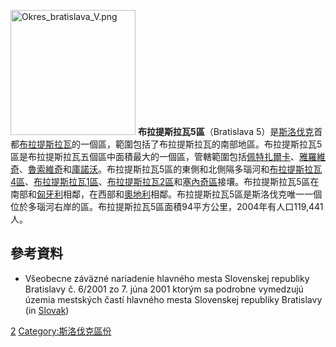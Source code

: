 {{noteTA
|1=zh-cn:布拉迪斯拉发;zh-hk:布拉迪斯拉發;zh-tw:布拉提斯拉瓦;
}}
[[File:Okres_bratislava_V.png|200px]]
'''布拉提斯拉瓦5區'''（Bratislava 5）是[[斯洛伐克|斯洛伐克]]首都[[布拉提斯拉瓦|布拉提斯拉瓦]]的一個區，範圍包括了布拉提斯拉瓦的南部地區。布拉提斯拉瓦5區是布拉提斯拉瓦五個區中面積最大的一個區，管轄範圍包括[[佩特扎爾卡|佩特扎爾卡]]、[[雅羅維奇|雅羅維奇]]、[[魯索維奇|魯索維奇]]和[[庫諾沃|庫諾沃]]。布拉提斯拉瓦5區的東側和北側隔多瑙河和[[布拉提斯拉瓦4區|布拉提斯拉瓦4區]]、[[布拉提斯拉瓦1區|布拉提斯拉瓦1區]]、[[布拉提斯拉瓦2區|布拉提斯拉瓦2區]]和[[塞內奇區|塞內奇區]]接壤。布拉提斯拉瓦5區在南部和[[匈牙利|匈牙利]]相鄰，在西部和[[奧地利|奧地利]]相鄰。布拉提斯拉瓦5區是斯洛伐克唯一一個位於多瑙河右岸的區。布拉提斯拉瓦5區面積94平方公里，2004年有人口119,441人。
== 參考資料 ==
{{reflist}}
* Všeobecne záväzné nariadenie hlavného mesta Slovenskej republiky Bratislavy č. 6/2001 zo 7. júna 2001 ktorým sa podrobne vymedzujú územia mestských častí hlavného mesta Slovenskej republiky Bratislavy (in [[Slovak_language|Slovak]])
{{coord|48.064115|N|17.113473|E|type:adm2nd_source:itwiki|display=title}}
{{斯洛伐克小作品}}

[[Category:布拉提斯拉瓦行政區劃|2]]
[[Category:斯洛伐克區份|Category:斯洛伐克區份]]